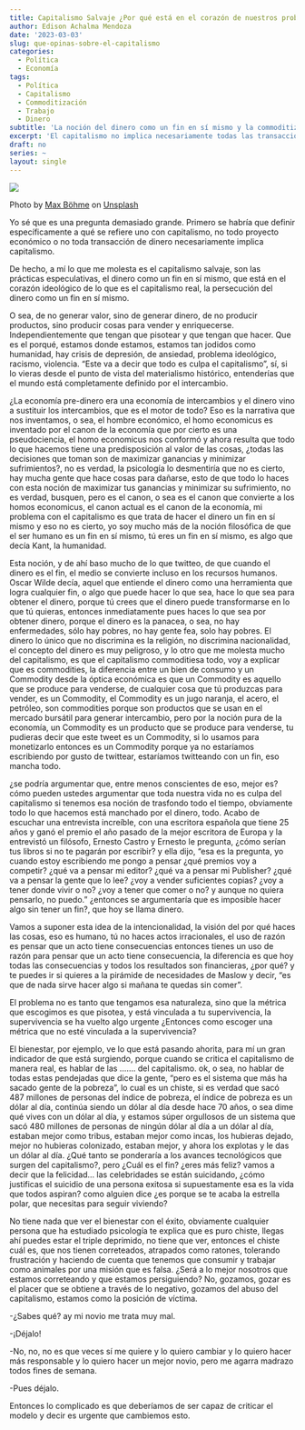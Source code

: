 ```yaml
---
title: Capitalismo Salvaje ¿Por qué está en el corazón de nuestros problemas?
author: Edison Achalma Mendoza
date: '2023-03-03'
slug: que-opinas-sobre-el-capitalismo
categories:
  - Política
  - Economía
tags:
  - Política
  - Capitalismo
  - Commoditización
  - Trabajo
  - Dinero
subtitle: 'La noción del dinero como un fin en sí mismo y la commoditización de todo lo que hacemos.'
excerpt: 'El capitalismo no implica necesariamente todas las transacciones de dinero, sino que se refiere a prácticas especulativas, el dinero como fin en sí mismo y la producción de bienes con fines puramente comerciales. El problema con el capitalismo es que se enfoca en el dinero como fin en sí mismo y trata a las personas y los recursos como medios para ese fin. También commoditiza todo, convirtiendo incluso a las personas en recursos. La noción de que todo lo que hacemos tiene una predisposición al valor de las cosas es una invención de la economía.'
draft: no
series: ~
layout: single
---
```


![](https://miro.medium.com/max/700/0*X9FE26z6hbv7XOIk)

Photo by [Max Böhme](https://unsplash.com/@max_thehuman?utm_source=medium&utm_medium=referral) on [Unsplash](https://unsplash.com?utm_source=medium&utm_medium=referral)

Yo sé que es una pregunta demasiado grande. Primero se habría que definir específicamente a qué se refiere uno con capitalismo, no todo proyecto económico o no toda transacción de dinero necesariamente implica capitalismo.

De hecho, a mí lo que me molesta es el capitalismo salvaje, son las prácticas especulativas, el dinero como un fin en sí mismo, que está en el corazón ideológico de lo que es el capitalismo real, la persecución del dinero como un fin en sí mismo.

O sea, de no generar valor, sino de generar dinero, de no producir productos, sino producir cosas para vender y enriquecerse. Independientemente que tengan que pisotear y que tengan que hacer. Que es el porqué, estamos donde estamos, estamos tan jodidos como humanidad, hay crisis de depresión, de ansiedad, problema ideológico, racismo, violencia. “Este va a decir que todo es culpa el capitalismo”, sí, si lo vieras desde el punto de vista del materialismo histórico, entenderías que el mundo está completamente definido por el intercambio.

¿La economía pre-dinero era una economía de intercambios y el dinero vino a sustituir los intercambios, que es el motor de todo? Eso es la narrativa que nos inventamos, o sea, el hombre económico, el homo economicus es inventado por el canon de la economía que por cierto es una pseudociencia, el homo economicus nos conformó y ahora resulta que todo lo que hacemos tiene una predisposición al valor de las cosas, ¿todas las decisiones que toman son de maximizar ganancias y minimizar sufrimientos?, no es verdad, la psicología lo desmentiría que no es cierto, hay mucha gente que hace cosas para dañarse, esto de que todo lo haces con esta noción de maximizar tus ganancias y minimizar su sufrimiento, no es verdad, busquen, pero es el canon, o sea es el canon que convierte a los homos economicus, el canon actual es el canon de la economía, mi problema con el capitalismo es que trata de hacer el dinero un fin en sí mismo y eso no es cierto, yo soy mucho más de la noción filosófica de que el ser humano es un fin en sí mismo, tú eres un fin en sí mismo, es algo que decía Kant, la humanidad.

Esta noción, y de ahí baso mucho de lo que twitteo, de que cuando el dinero es el fin, el medio se convierte incluso en los recursos humanos. Oscar Wilde decía, aquel que entiende el dinero como una herramienta que logra cualquier fin, o algo que puede hacer lo que sea, hace lo que sea para obtener el dinero, porque tú crees que el dinero puede transformarse en lo que tú quieras, entonces inmediatamente pues haces lo que sea por obtener dinero, porque el dinero es la panacea, o sea, no hay enfermedades, sólo hay pobres, no hay gente fea, solo hay pobres. El dinero lo único que no discrimina es la religión, no discrimina nacionalidad, el concepto del dinero es muy peligroso, y lo otro que me molesta mucho del capitalismo, es que el capitalismo commoditiesa todo, voy a explicar que es commodities, la diferencia entre un bien de consumo y un Commodity desde la óptica económica es que un Commodity es aquello que se produce para venderse, de cualquier cosa que tú produzcas para vender, es un Commodity, el Commodity es un jugo naranja, el acero, el petróleo, son commodities porque son productos que se usan en el mercado bursátil para generar intercambio, pero por la noción pura de la economía, un Commodity es un producto que se produce para venderse, tu pudieras decir que este tweet es un Commodity, si lo usamos para monetizarlo entonces es un Commodity porque ya no estaríamos escribiendo por gusto de twittear, estaríamos twitteando con un fin, eso mancha todo.

¿se podría argumentar que, entre menos conscientes de eso, mejor es? cómo pueden ustedes argumentar que toda nuestra vida no es culpa del capitalismo si tenemos esa noción de trasfondo todo el tiempo, obviamente todo lo que hacemos está manchado por el dinero, todo. Acabo de escuchar una entrevista increíble, con una escritora española que tiene 25 años y ganó el premio el año pasado de la mejor escritora de Europa y la entrevistó un filósofo, Ernesto Castro y Ernesto le pregunta, ¿cómo serían tus libros si no te pagarán por escribir? y ella dijo, “esa es la pregunta, yo cuando estoy escribiendo me pongo a pensar ¿qué premios voy a competir? ¿qué va a pensar mi editor? ¿qué va a pensar mi Publisher? ¿qué va a pensar la gente que lo lee? ¿voy a vender suficientes copias? ¿voy a tener donde vivir o no? ¿voy a tener que comer o no? y aunque no quiera pensarlo, no puedo.” ¿entonces se argumentaría que es imposible hacer algo sin tener un fin?, que hoy se llama dinero.

Vamos a suponer esta idea de la intencionalidad, la visión del por qué haces las cosas, eso es humano, tú no haces actos irracionales, el uso de razón es pensar que un acto tiene consecuencias entonces tienes un uso de razón para pensar que un acto tiene consecuencia, la diferencia es que hoy todas las consecuencias y todos los resultados son financieras, ¿por qué? y te puedes ir si quieres a la pirámide de necesidades de Maslow y decir, “es que de nada sirve hacer algo si mañana te quedas sin comer”.

El problema no es tanto que tengamos esa naturaleza, sino que la métrica que escogimos es que pisotea, y está vinculada a tu supervivencia, la supervivencia se ha vuelto algo urgente ¿Entonces como escoger una métrica que no esté vinculada a la supervivencia?

El bienestar, por ejemplo, ve lo que está pasando ahorita, para mí un gran indicador de que está surgiendo, porque cuando se critica el capitalismo de manera real, es hablar de las ……. del capitalismo. ok, o sea, no hablar de todas estas pendejadas que dice la gente, “pero es el sistema que más ha sacado gente de la pobreza”, lo cual es un chiste, si es verdad que sacó 487 millones de personas del índice de pobreza, el índice de pobreza es un dólar al día, continúa siendo un dólar al día desde hace 70 años, o sea dime qué vives con un dólar al día, y estamos súper orgullosos de un sistema que sacó 480 millones de personas de ningún dólar al día a un dólar al día, estaban mejor como tribus, estaban mejor como incas, los hubieras dejado, mejor no hubieras colonizado, estaban mejor, y ahora los explotas y le das un dólar al día. ¿Qué tanto se ponderaría a los avances tecnológicos que surgen del capitalismo?, pero ¿Cuál es el fin? ¿eres más feliz? vamos a decir que la felicidad… las celebridades se están suicidando, ¿cómo justificas el suicidio de una persona exitosa si supuestamente esa es la vida que todos aspiran? como alguien dice ¿es porque se te acaba la estrella polar, que necesitas para seguir viviendo?

No tiene nada que ver el bienestar con el éxito, obviamente cualquier persona que ha estudiado psicología te explica que es puro chiste, llegas ahí puedes estar el triple deprimido, no tiene que ver, entonces el chiste cuál es, que nos tienen correteados, atrapados como ratones, tolerando frustración y haciendo de cuenta que tenemos que consumir y trabajar como animales por una misión que es falsa. ¿Será a lo mejor nosotros que estamos correteando y que estamos persiguiendo? No, gozamos, gozar es el placer que se obtiene a través de lo negativo, gozamos del abuso del capitalismo, estamos como la posición de víctima.

-¿Sabes qué? ay mi novio me trata muy mal.

-¡Déjalo!

-No, no, no es que veces sí me quiere y lo quiero cambiar y lo quiero hacer más responsable y lo quiero hacer un mejor novio, pero me agarra madrazo todos fines de semana.

-Pues déjalo.

Entonces lo complicado es que deberíamos de ser capaz de criticar el modelo y decir es urgente que cambiemos esto.